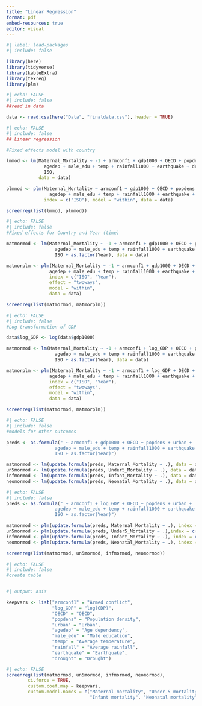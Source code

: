 ```yaml
---
title: "Linear Regression"
format: pdf
embed-resources: true
editor: visual
---
```


```r
#| label: load-packages
#| include: false

library(here)
library(tidyverse)
library(kableExtra)
library(texreg)
library(plm)
```

```r
#| echo: FALSE
#| include: false
##read in data

data <- read.csv(here("Data", "finaldata.csv"), header = TRUE)
```

```r
#| echo: FALSE
#| include: false
## Linear regression

#Fixed effects model with country

lmmod <- lm(Maternal_Mortality ~ -1 + armconf1 + gdp1000 + OECD + popdens + urban +
              agedep + male_edu + temp + rainfall1000 + earthquake + drought +
              ISO, 
            data = data)

plmmod <- plm(Maternal_Mortality ~ armconf1 + gdp1000 + OECD + popdens + urban +
                agedep + male_edu + temp + rainfall1000 + earthquake + drought,
              index = c("ISO"), model = "within", data = data)

screenreg(list(lmmod, plmmod))
```

```r
#| echo: FALSE
#| include: false
#Fixed effects for Country and Year (time)

matmormod <- lm(Maternal_Mortality ~ -1 + armconf1 + gdp1000 + OECD + popdens + urban +
                  agedep + male_edu + temp + rainfall1000 + earthquake + drought +
                  ISO + as.factor(Year), data = data)

matmorplm <- plm(Maternal_Mortality ~ -1 + armconf1 + gdp1000 + OECD + popdens + urban +
                agedep + male_edu + temp + rainfall1000 + earthquake + drought,
                index = c("ISO", "Year"),
                effect = "twoways",
                model = "within",
                data = data)

screenreg(list(matmormod, matmorplm))
```

```r
#| echo: FALSE
#| include: false
#Log transformation of GDP

data$log_GDP <- log(data$gdp1000)

matmormod <- lm(Maternal_Mortality ~ -1 + armconf1 + log_GDP + OECD + popdens + urban +
                  agedep + male_edu + temp + rainfall1000 + earthquake + drought +
                  ISO + as.factor(Year), data = data)

matmorplm <- plm(Maternal_Mortality ~ -1 + armconf1 + log_GDP + OECD + popdens + urban +
                agedep + male_edu + temp + rainfall1000 + earthquake + drought,
                index = c("ISO", "Year"),
                effect = "twoways",
                model = "within",
                data = data)

screenreg(list(matmormod, matmorplm))
```

```r
#| echo: FALSE
#| include: false
#models for other outcomes

preds <- as.formula(" ~ armconf1 + gdp1000 + OECD + popdens + urban + 
                  agedep + male_edu + temp + rainfall1000 + earthquake + drought + 
                  ISO + as.factor(Year)")

matmormod <- lm(update.formula(preds, Maternal_Mortality ~ .), data = data)
un5mormod <- lm(update.formula(preds, Under5_Mortality ~ .), data = data)
infmormod <- lm(update.formula(preds, Infant_Mortality ~ .), data = data)
neomormod <- lm(update.formula(preds, Neonatal_Mortality ~ .), data = data)
```

```r
#| echo: FALSE
#| include: false
preds <- as.formula(" ~ armconf1 + log_GDP + OECD + popdens + urban + 
                  agedep + male_edu + temp + rainfall1000 + earthquake + drought + 
                  ISO + as.factor(Year)")

matmormod <- plm(update.formula(preds, Maternal_Mortality ~ .), index = c("ISO", "Year"), effect = "twoways", model = "within", data = data)
un5mormod <- plm(update.formula(preds, Under5_Mortality ~ .),index = c("ISO", "Year"), effect = "twoways", model = "within", data = data)
infmormod <- plm(update.formula(preds, Infant_Mortality ~ .), index = c("ISO", "Year"), effect = "twoways", model = "within", data = data)
neomormod <- plm(update.formula(preds, Neonatal_Mortality ~ .), index = c("ISO", "Year"), effect = "twoways", model = "within", data = data)

screenreg(list(matmormod, un5mormod, infmormod, neomormod))
```

```r
#| echo: FALSE
#| include: false
#create table


#| output: asis

keepvars <- list("armconf1" = "Armed conflict",
                 "log_GDP" = "log(GDP)",
                 "OECD" = "OECD",
                 "popdens" = "Population density",
                 "urban" = "Urban",
                 "agedep" = "Age dependency",
                 "male_edu" = "Male education",
                 "temp" = "Average temperature",
                 "rainfall" = "Average rainfall",
                 "earthquake" = "Earthquake",
                 "drought" = "Drought")

```

```r
#| echo: FALSE
screenreg(list(matmormod, un5mormod, infmormod, neomormod), 
        ci.force = TRUE,
        custom.coef.map = keepvars,
        custom.model.names = c("Maternal mortality", "Under-5 mortality",
                               "Infant mortality", "Neonatal mortality"))
```
